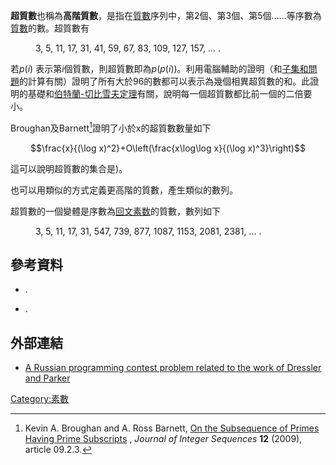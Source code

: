 '''超質數'''也稱為'''高階質數'''，是指在[[質數|質數]]序列中，第2個、第3個、第5個……等序數為[[質數|質數]]的數。超質數有
:3, 5, 11, 17, 31, 41, 59, 67, 83, 109, 127, 157, … {{OEIS|id=A006450}}.

若''p''(''i'') 表示第''i''個質數，則超質數即為''p''(''p''(''i''))。{{harvtxt|Dressler|Parker|1975}}利用電腦輔助的證明（和[[子集和問題|子集和問題]]的計算有關）證明了所有大於96的數都可以表示為幾個相異超質數的和。此證明的基礎和[[伯特蘭-切比雪夫定理|伯特蘭-切比雪夫定理]]有關，說明每一個超質數都比前一個的二倍要小。

Broughan及Barnett<ref>Kevin A. Broughan and A. Ross Barnett, [http://www.cs.uwaterloo.ca/journals/JIS/VOL12/Broughan/broughan16.html On the Subsequence of Primes Having Prime Subscripts] {{Wayback|url=http://www.cs.uwaterloo.ca/journals/JIS/VOL12/Broughan/broughan16.html |date=20150911024105 }}, ''Journal of Integer Sequences'' '''12''' (2009), article 09.2.3.</ref>證明了小於x的超質數數量如下
:<math>\frac{x}{(\log x)^2}+O\left(\frac{x\log\log x}{(\log x)^3}\right)</math>

這可以說明超質數的集合是{{le|小集合 (組合數學)|Small set (combinatorics)|小集合}})。

也可以用類似的方式定義更高階的質數，產生類似的數列{{harvtxt|Fernandez|1999}}。

超質數的一個變體是序數為[[回文素数|回文素数]]的質數，數列如下
:3, 5, 11, 17, 31, 547, 739, 877, 1087, 1153, 2081, 2381, ... {{OEIS|id=A124173}}.

==參考資料==
<references/>
*{{citation
 | first1 = Robert E. | last1 = Dressler
 | first2 = S. Thomas | last2 = Parker
 | title = Primes with a prime subscript
 | journal = Journal of the ACM
 | volume = 22 
 | issue = 3 
 | year = 1975 
 | pages = 380–381
 | doi = 10.1145/321892.321900
 | mr = 0376599}}.
*{{citation
 | first1 = Neil
 | last1 = Fernandez
 | title = An order of primeness, F(p)
 | url = http://borve.org/primeness/FOP.html
 | year = 1999
 | accessdate = 2015-08-25
 | archive-date = 2012-07-10
 | archive-url = https://web.archive.org/web/20120710231820/http://www.borve.org/primeness/FOP.html
 | dead-url = no
 }}.

==外部連結==
*[https://web.archive.org/web/20071013121712/http://acm.sgu.ru/problem.php?contest=0&problem=116 A Russian programming contest problem related to the work of Dressler and Parker]

<!--{{Prime number classes}}--->

[[Category:素數|Category:素數]]

{{numtheory-stub}}